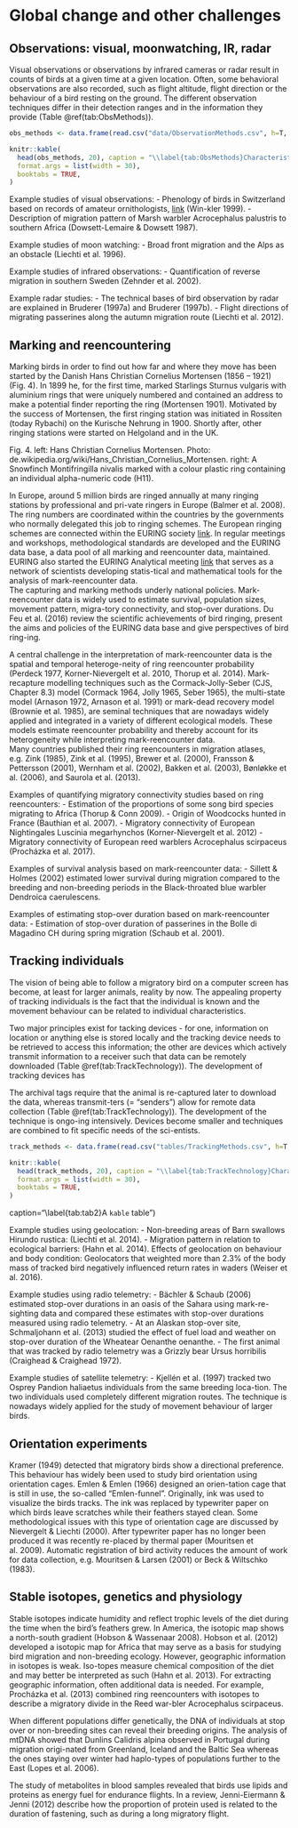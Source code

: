 # Global change and other challenges {#Sec:GlobalChange}

##	Observations: visual, moonwatching, IR, radar
Visual observations or observations by infrared cameras or radar result in counts of birds at a given time at a given location. Often, some behavioral observations are also recorded, such as flight altitude, flight direction or the behaviour of a bird resting on the ground. The different observation techniques differ in their detection ranges and in the information they provide (Table \@ref(tab:ObsMethods)).


```r

obs_methods <- data.frame(read.csv("data/ObservationMethods.csv", h=T, sep=";"))

knitr::kable(
  head(obs_methods, 20), caption = "\\label{tab:ObsMethods}Characteristics of different observation methods. MTR is migration traffic rate (a standardized migration intensity)",
  format.args = list(width = 30),
  booktabs = TRUE,
)
```




Example studies of visual observations:
- Phenology of birds in Switzerland based on records of amateur ornithologists, [link](www.ornitho.ch) (Win-kler 1999).
- Description of migration pattern of Marsh warbler Acrocephalus palustris to southern Africa (Dowsett-Lemaire & Dowsett 1987).

Example studies of moon watching:
- Broad front migration and the Alps as an obstacle (Liechti et al. 1996).

Example studies of infrared observations:
- Quantification of reverse migration in southern Sweden (Zehnder et al. 2002).

Example radar studies:
- The technical bases of bird observation by radar are explained in Bruderer (1997a) and Bruderer (1997b). 
- Flight directions of migrating passerines along the autumn migration route (Liechti et al. 2012).

##	Marking and reencountering
Marking birds in order to find out how far and where they move has been started by the Danish Hans Christian Cornelius Mortensen (1856 – 1921) (Fig.  4). In 1899 he, for the first time, marked Starlings Sturnus vulgaris with aluminium rings that were uniquely numbered and contained an address to make a potential finder reporting the ring (Mortensen 1901). Motivated by the success of Mortensen, the first ringing station was initiated in Rossiten (today Rybachi) on the Kurische Nehrung in 1900. Shortly after, other ringing stations were started on Helgoland and in the UK.

   
Fig.  4. left: Hans Christian Cornelius Mortensen. Photo: de.wikipedia.org/wiki/Hans_Christian_Cornelius_Mortensen. right: A Snowfinch Montifringilla nivalis marked with a colour plastic ring containing an individual alpha-numeric code (H11).


In Europe, around 5 million birds are ringed annually at many ringing stations by professional and pri-vate ringers in Europe (Balmer et al. 2008). The ring numbers are coordinated within the countries by the governments who normally delegated this job to ringing schemes. The European ringing schemes are connected within the EURING society [link](www.euring.org). In regular meetings and workshops, methodological standards are developed and the EURING data base, a data pool of all marking and reencounter data, maintained. EURING also started the EURING Analytical meeting [link](www.euring.org/meetings/analytical-meetings) that serves as a network of scientists developing statis-tical and mathematical tools for the analysis of mark-reencounter data.  
The capturing and marking methods underly national policies. 
Mark-reencounter data is widely used to estimate survival, population sizes, movement pattern, migra-tory connectivity, and stop-over durations. Du Feu et al. (2016) review the scientific achievements of bird ringing, present the aims and policies of the EURING data base and give perspectives of bird ring-ing. 

A central challenge in the interpretation of mark-reencounter data is the spatial and temporal heteroge-neity of ring reencounter probability (Perdeck 1977, Korner-Nievergelt et al. 2010, Thorup et al. 2014). Mark-recapture modelling techniques such as the Cormack-Jolly-Seber (CJS, Chapter 8.3) model (Cormack 1964, Jolly 1965, Seber 1965), the multi-state model (Arnason 1972, Arnason et al. 1991) or mark-dead recovery model (Brownie et al. 1985), are seminal techniques that are nowadays widely applied and integrated in a variety of different ecological models. These models estimate reencounter probability and thereby account for its heterogeneity while interpreting mark-reencounter data.   
Many countries published their ring reencounters in migration atlases, e.g. Zink (1985), Zink et al. (1995), Brewer et al. (2000), Fransson & Pettersson (2001), Wernham et al. (2002), Bakken et al. (2003),  Bønløkke et al. (2006), and Saurola et al. (2013).  

Examples of quantifying migratory connectivity studies based on ring reencounters: 
-	Estimation of the proportions of some song bird species migrating to Africa (Thorup & Conn 2009).
-	Origin of Woodcocks hunted in France (Bauthian et al. 2007).
-	Migratory connectivity of European Nightingales Luscinia megarhynchos (Korner-Nievergelt et al. 2012)
-	Migratory connectivity of European reed warblers Acrocephalus scirpaceus (Procházka et al. 2017).

Examples of survival analysis based on mark-reencounter data:
- Sillett & Holmes (2002) estimated lower survival during migration compared to the breeding and non-breeding periods in the Black-throated blue warbler Dendroica caerulescens.

Examples of estimating stop-over duration based on mark-reencounter data:
- Estimation of stop-over duration of passerines in the Bolle di Magadino CH during spring migration (Schaub et al. 2001).


##	Tracking individuals

The vision of being able to follow a migratory bird on a computer screen has become, at least for larger animals, reality by now. The appealing property of tracking individuals is the fact that the individual is known and the movement behaviour can be related to individual characteristics. 

Two major principles exist for tacking devices - for one, information on location or anything else is stored locally and the tracking device needs to be retrieved to access this information; the other are devices which actively transmit information to a receiver such that data can be remotely downloaded (Table \@ref(tab:TrackTechnology)). The development of tracking devices has 



The archival tags require that the animal is re-captured later to download the data, whereas transmit-ters (= “senders”) allow for remote data collection (Table \@ref(tab:TrackTechnology)). The development of the technique is ongo-ing intensively. Devices become smaller and techniques are combined to fit specific needs of the sci-entists. 



```r

track_methods <- data.frame(read.csv("tables/TrackingMethods.csv", h=T, sep=";"))

knitr::kable(
  head(track_methods, 20), caption = "\\label{tab:TrackTechnology}Characteristics of different tracking techniques",
  format.args = list(width = 30),
  booktabs = TRUE,
)
```

caption="\\label{tab:tab2}A `kable` table")

Example studies using geolocation: 
- Non-breeding areas of Barn swallows Hirundo rustica: (Liechti et al. 2014).
- Migration pattern in relation to ecological barriers: (Hahn et al. 2014).
Effects of geolocation on behaviour and body condition: Geolocators that weighted more than 2.3% of the body mass of tracked bird negatively influenced return rates in waders (Weiser et al. 2016). 

Example studies using radio telemetry:
- Bächler & Schaub (2006) estimated stop-over durations in an oasis of the Sahara using mark-re-sighting data and compared these estimates with stop-over durations measured using radio telemetry.
- At an Alaskan stop-over site, Schmaljohann et al. (2013) studied the effect of fuel load and weather on stop-over duration of the Wheatear Oenanthe oenanthe. 
- The first animal that was tracked by radio telemetry was a Grizzly bear Ursus horribilis (Craighead & Craighead 1972).

Example studies of satellite telemetry:
- Kjellén et al. (1997) tracked two Osprey Pandion haliaetus individuals from the same breeding loca-tion. The two individuals used completely different migration routes. The technique is nowadays widely applied for the study of movement behaviour of larger birds.



##	Orientation experiments
Kramer (1949) detected that migratory birds show a directional preference. This behaviour has widely been used to study bird orientation using orientation cages. Emlen & Emlen (1966) designed an orien-tation cage that is still in use, the so-called "Emlen-funnel". Originally, ink was used to visualize the birds tracks. The ink was replaced by typewriter paper on which birds leave scratches while their feathers stayed clean. Some methodological issues with this type of orientation cage are discussed by Nievergelt & Liechti (2000). After typewriter paper has no longer been produced it was recently re-placed by thermal paper (Mouritsen et al. 2009). Automatic registration of bird activity reduces the amount of work for data collection, e.g. Mouritsen & Larsen (2001) or Beck & Wiltschko (1983). 

##	Stable isotopes, genetics and physiology
Stable isotopes indicate humidity and reflect trophic levels of the diet during the time when the bird’s feathers grew. In America, the isotopic map shows a north-south gradient (Hobson & Wassenaar 2008). Hobson et al. (2012) developed a isotopic map for Africa that may serve as a basis for studying bird migration and non-breeding ecology. However, geographic information in isotopes is weak. Iso-topes measure chemical composition of the diet and may better be interpreted as such (Hahn et al. 2013). For extracting geographic information, often additional data is needed. For example, Procházka et al. (2013) combined ring reencounters with isotopes to describe a migratory divide in the Reed war-bler Acrocephalus scirpaceus. 

When different populations differ genetically, the DNA of individuals at stop over or non-breeding sites can reveal their breeding origins. 
The analysis of mtDNA showed that Dunlins Calidris alpina observed in Portugal during migration origi-nated from Greenland, Iceland and the Baltic Sea whereas the ones staying over winter had haplo-types of populations further to the East (Lopes et al. 2006). 

The study of metabolites in blood samples revealed that birds use lipids and proteins as energy fuel for endurance flights. In a review, Jenni-Eiermann & Jenni (2012) describe how the proportion of protein used is related to the duration of fastening, such as during a long migratory flight. 
